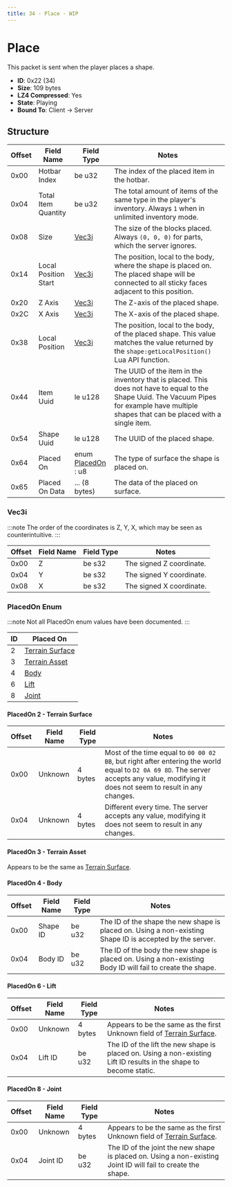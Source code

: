 ```yaml
---
title: 34 - Place - WIP
---
```


# Place

This packet is sent when the player places a shape.

- **ID**: 0x22 (34)
- **Size**: 109 bytes
- **LZ4 Compressed**: Yes
- **State**: Playing
- **Bound To**: Client -> Server

## Structure

| Offset | Field Name           | Field Type      | Notes |
|--------|----------------------|-----------------|-------|
| 0x00   | Hotbar Index         | be u32          | The index of the placed item in the hotbar. |
| 0x04   | Total Item Quantity  | be u32          | The total amount of items of the same type in the player's inventory. Always `1` when in unlimited inventory mode. |
| 0x08   | Size                 | [Vec3i](#vec3i) | The size of the blocks placed. Always `(0, 0, 0)` for parts, which the server ignores. |
| 0x14   | Local Position Start | [Vec3i](#vec3i) | The position, local to the body, where the shape is placed on. The placed shape will be connected to all sticky faces adjacent to this position. |
| 0x20   | Z Axis               | [Vec3i](#vec3i) | The Z-axis of the placed shape. |
| 0x2C   | X Axis               | [Vec3i](#vec3i) | The X-axis of the placed shape. |
| 0x38   | Local Position       | [Vec3i](#vec3i) | The position, local to the body, of the placed shape. This value matches the value returned by the `shape:getLocalPosition()` Lua API function. |
| 0x44   | Item Uuid            | le u128         | The UUID of the item in the inventory that is placed. This does not have to equal to the Shape Uuid. The Vacuum Pipes for example have multiple shapes that can be placed with a single item. |
| 0x54   | Shape Uuid           | le u128         | The UUID of the placed shape. |
| 0x64   | Placed On            | enum [PlacedOn](#placedon-enum) : u8 | The type of surface the shape is placed on. |
| 0x65   | Placed On Data       | ... (8 bytes)   | The data of the placed on surface. |

### Vec3i

:::note
The order of the coordinates is Z, Y, X, which may be seen as counterintuitive.
:::

| Offset | Field Name | Field Type | Notes |
|--------|------------|------------|-------|
| 0x00   | Z          | be s32     | The signed Z coordinate. |
| 0x04   | Y          | be s32     | The signed Y coordinate. |
| 0x08   | X          | be s32     | The signed X coordinate. |

### PlacedOn Enum

:::note
Not all PlacedOn enum values have been documented.
:::

| ID | Placed On |
|----|--------|
| 2  | [Terrain Surface](#placedon-2---terrain-surface) |
| 3  | [Terrain Asset](#placedon-3---terrain-asset) |
| 4  | [Body](#placedon-4---body) |
| 6  | [Lift](#placedon-6---lift) |
| 8  | [Joint](#placedon-8---joint) |

#### PlacedOn 2 - Terrain Surface

| Offset | Field Name | Field Type | Notes |
|--------|------------|------------|-------|
| 0x00   | Unknown    | 4 bytes    | Most of the time equal to `00 00 02 BB`, but right after entering the world equal to `D2 0A 69 8D`. The server accepts any value, modifying it does not seem to result in any changes. |
| 0x04   | Unknown    | 4 bytes    | Different every time. The server accepts any value, modifying it does not seem to result in any changes. |

#### PlacedOn 3 - Terrain Asset

Appears to be the same as [Terrain Surface](#placedon-2---terrain-surface).

#### PlacedOn 4 - Body

| Offset | Field Name | Field Type | Notes |
|--------|------------|------------|-------|
| 0x00   | Shape ID   | be u32     | The ID of the shape the new shape is placed on. Using a non-existing Shape ID is accepted by the server. |
| 0x04   | Body ID    | be u32     | The ID of the body the new shape is placed on. Using a non-existing Body ID will fail to create the shape. |

#### PlacedOn 6 - Lift

| Offset | Field Name | Field Type | Notes |
|--------|------------|------------|-------|
| 0x00   | Unknown    | 4 bytes    | Appears to be the same as the first Unknown field of [Terrain Surface](#placedon-2---terrain-surface). |
| 0x04   | Lift ID    | be u32     | The ID of the lift the new shape is placed on. Using a non-existing Lift ID results in the shape to become static. |

#### PlacedOn 8 - Joint

| Offset | Field Name | Field Type | Notes |
|--------|------------|------------|-------|
| 0x00   | Unknown    | 4 bytes    | Appears to be the same as the first Unknown field of [Terrain Surface](#placedon-2---terrain-surface). |
| 0x04   | Joint ID   | be u32     | The ID of the joint the new shape is placed on. Using a non-existing Joint ID will fail to create the shape. |

